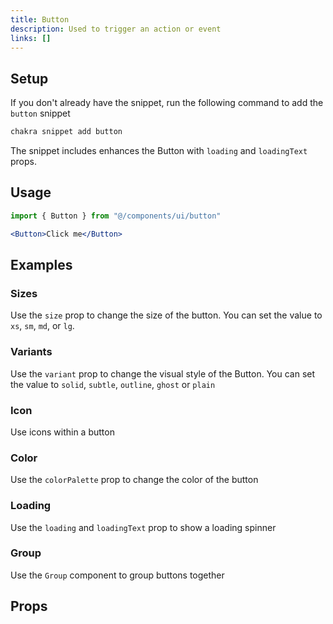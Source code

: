```yaml
---
title: Button
description: Used to trigger an action or event
links: []
---
```


<ExampleTabs name="button-basic" />

## Setup

If you don't already have the snippet, run the following command to add the
`button` snippet

```sh
chakra snippet add button
```

The snippet includes enhances the Button with `loading` and `loadingText` props.

## Usage

```jsx
import { Button } from "@/components/ui/button"
```

```jsx
<Button>Click me</Button>
```

## Examples

### Sizes

Use the `size` prop to change the size of the button. You can set the value to
`xs`, `sm`, `md`, or `lg`.

<ExampleTabs name="button-with-sizes" />

### Variants

Use the `variant` prop to change the visual style of the Button. You can set the
value to `solid`, `subtle`, `outline`, `ghost` or `plain`

<ExampleTabs name="button-with-variants" />

### Icon

Use icons within a button

<ExampleTabs name="button-with-icons" />

### Color

Use the `colorPalette` prop to change the color of the button

<ExampleTabs name="button-with-colors" />

### Loading

Use the `loading` and `loadingText` prop to show a loading spinner

<ExampleTabs name="button-with-loading" />

### Group

Use the `Group` component to group buttons together

<ExampleTabs name="button-with-group" />

## Props

<PropTable component="Button" part="Button" />
